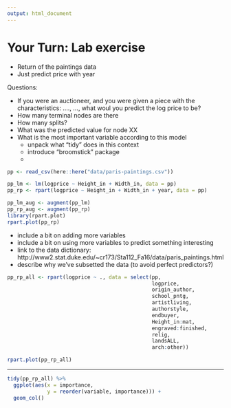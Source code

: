 ```yaml
---
output: html_document
---
```

# Your Turn: Lab exercise

- Return of the paintings data
- Just predict price with year

Questions:

- If you were an auctioneer, and you were given a piece with the characteristics: 
  ...., ..., what woul you predict the log price to be?
- How many terminal nodes are there
- How many splits?
- What was the predicted value for node XX
- What is the most important variable according to this model
  - unpack what "tidy" does in this context
  - introduce "broomstick" package
  - 

```r
pp <- read_csv(here::here("data/paris-paintings.csv"))

pp_lm <- lm(logprice ~ Height_in + Width_in, data = pp)
pp_rp <- rpart(logprice ~ Height_in + Width_in + year, data = pp)

pp_lm_aug <- augment(pp_lm)
pp_rp_aug <- augment(pp_rp)
library(rpart.plot)
rpart.plot(pp_rp)
```

- include a bit on adding more variables
- include a bit on using more variables to predict something interesting
- link to the data dictionary: http://www2.stat.duke.edu/~cr173/Sta112_Fa16/data/paris_paintings.html
- describe why we've subsetted the data (to avoid perfect predictors?)

```r
pp_rp_all <- rpart(logprice ~ ., data = select(pp, 
                                               logprice,
                                               origin_author,
                                               school_pntg,
                                               artistliving,
                                               authorstyle,
                                               endbuyer,
                                               Height_in:mat,
                                               engraved:finished,
                                               relig,
                                               landsALL,
                                               arch:other))

rpart.plot(pp_rp_all)
```

---

```r
tidy(pp_rp_all) %>% 
  ggplot(aes(x = importance,
             y = reorder(variable, importance))) + 
  geom_col()

```

